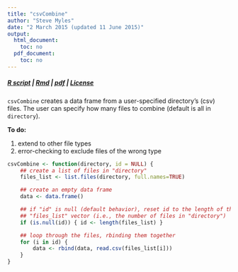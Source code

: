 ```yaml
---
title: "csvCombine"
author: "Steve Myles"
date: "2 March 2015 (updated 11 June 2015)"
output:
  html_document:
    toc: no
  pdf_document:
    toc: no
---
```

##### [R script](csvCombine.R) | [Rmd](csvCombine.Rmd) | [pdf](csvCombine.pdf) | [License](https://github.com/scumdogsteev/R-functions-and-such/blob/master/LICENSE)

`csvCombine` creates a data frame from a user-specified directory's (csv) files. 
The user can specify how many files to combine (default is all in `directory`).

**To do:**

1. extend to other file types
2. error-checking to exclude files of the wrong type

```r
csvCombine <- function(directory, id = NULL) {
    ## create a list of files in "directory"
    files_list <- list.files(directory, full.names=TRUE)

    ## create an empty data frame
    data <- data.frame()                             

    ## if "id" is null (default behavior), reset id to the length of the
    ## "files_list" vector (i.e., the number of files in "directory")
    if (is.null(id)) { id <- length(files_list) } 

    ## loop through the files, rbinding them together 
    for (i in id) {
        data <- rbind(data, read.csv(files_list[i]))
    }
}
```
